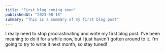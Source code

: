```yaml
---
title: "First blog coming soon"
publishedAt: "2023-08-18"
summary: "This is a summary of my first blog post"
---
```


I really need to stop procrastinating and write my first blog post. I've been meaning to do it for a while now, but I just haven't gotten around to it. I'm going to try to write it next month, so stay tuned!
